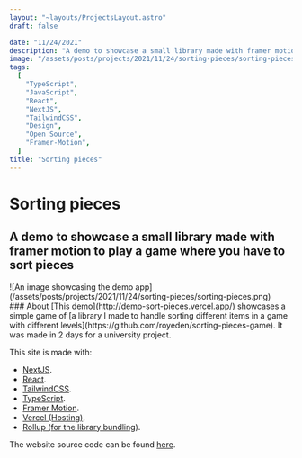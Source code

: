```yaml
---
layout: "~layouts/ProjectsLayout.astro"
draft: false

date: "11/24/2021"
description: "A demo to showcase a small library made with framer motion to play a game where you have to sort pieces"
image: "/assets/posts/projects/2021/11/24/sorting-pieces/sorting-pieces.png"
tags:
  [
    "TypeScript",
    "JavaScript",
    "React",
    "NextJS",
    "TailwindCSS",
    "Design",
    "Open Source",
    "Framer-Motion",
  ]
title: "Sorting pieces"
---
```




# Sorting pieces

## A demo to showcase a small library made with framer motion to play a game where you have to sort pieces

<SmartLink class="flex w-full justify-center" href="http://demo-sort-pieces.vercel.app/">
  ![An image showcasing the demo app](/assets/posts/projects/2021/11/24/sorting-pieces/sorting-pieces.png)
</SmartLink>
<div id="content">
  ### About
  [This demo](http://demo-sort-pieces.vercel.app/) showcases a simple game of [a
  library I made to handle sorting different items in a game with different
  levels](https://github.com/royeden/sorting-pieces-game). It was made in 2 days for a university project.

This site is made with:

- [NextJS](https://nextjs.org).
- [React](https://reactjs.org).
- [TailwindCSS](https://tailwindcss.com/).
- [TypeScript](https://typescriptlang.org/).
- [Framer Motion](https://www.framer.com/docs/).
- [Vercel (Hosting)](https://vercel.com/).
- [Rollup (for the library bundling)](https://vercel.com/).

The website source code can be found [here](https://github.com/royeden/demo-sort-pieces).

</div>
